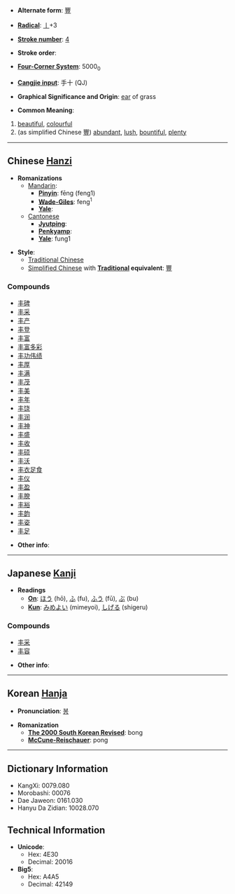 * '''Alternate form''': [[豐]]

* '''[[Wiktionary:Chinese radical index| Radical]]''': [[Wiktionary:Chinese radical index 丨|丨]]+3

* '''[[Wiktionary:Chinese total strokes index|Stroke number]]''': [[Wiktionary:Chinese total strokes index 4|4]]

* '''Stroke order''': 

* '''[[Wiktionary:Chinese four corner index|Four-Corner System]]''': 5000<sub>0</sub>

* '''[[Wiktionary:Chinese Cangjie index|Cangjie input]]''': 手十 (QJ)

* '''Graphical Significance and Origin''': [[ear]] of grass

* '''Common Meaning''': 
#[[beautiful]], [[colourful]]
#(as simplified Chinese [[豐]]) [[abundant]], [[lush]], [[bountiful]], [[plenty]]

----

== Chinese [[Hanzi]] ==

* '''Romanizations'''
** [[Mandarin]]:
*** '''[[Pinyin]]''': fēng (feng1)
*** '''[[Wade-Giles]]''': feng<sup>1</sup>
*** '''[[Yale]]''': 
**[[Cantonese]]
***'''[[Jyutping]]''':
***'''[[Penkyamp]]''': 
***'''[[Yale]]''': fung1

* '''Style''':  
** [[Traditional Chinese]]
** [[Simplified Chinese]] with '''[[Traditional Chinese|Traditional]] equivalent''': [[豐]]

===Compounds===
*[[丰碑]]
*[[丰采]]
*[[丰产]]
*[[丰登]]
*[[丰富]]
*[[丰富多彩]]
*[[丰功伟绩]]
*[[丰厚]]
*[[丰满]]
*[[丰茂]]
*[[丰美]]
*[[丰年]]
*[[丰饶]]
*[[丰润]]
*[[丰神]]
*[[丰盛]]
*[[丰收]]
*[[丰硕]]
*[[丰沃]]
*[[丰衣足食]]
*[[丰仪]]
*[[丰盈]]
*[[丰腴]]
*[[丰裕]]
*[[丰韵]]
*[[丰姿]]
*[[丰足]]

* '''Other info''': 

----

== Japanese [[Kanji]] ==

* '''Readings'''
** '''[[On]]''': [[ほう]] (hō), [[ふ]] (fu), [[ふう]] (fū), [[ぶ]] (bu)
** '''[[Kun]]''': [[みめよい]] (mimeyoi), [[しげる]] (shigeru)

===Compounds===
*[[丰采]]
*[[丰容]]

* '''Other info''':  

----

== Korean [[Hanja]] ==

* '''Pronunciation''': [[봉]]

* '''Romanization'''
** '''[[The 2000 South Korean Revised Romanization|The 2000 South Korean Revised]]''': bong
** '''[[McCune-Reischauer]]''': pong

----

== Dictionary Information ==

* KangXi: 0079.080
* Morobashi: 00076
* Dae Jaweon: 0161.030
* Hanyu Da Zidian: 10028.070

== Technical Information ==

* '''Unicode''':
** Hex: 4E30
** Decimal: 20016
* '''Big5''':
** Hex: A4A5
** Decimal: 42149